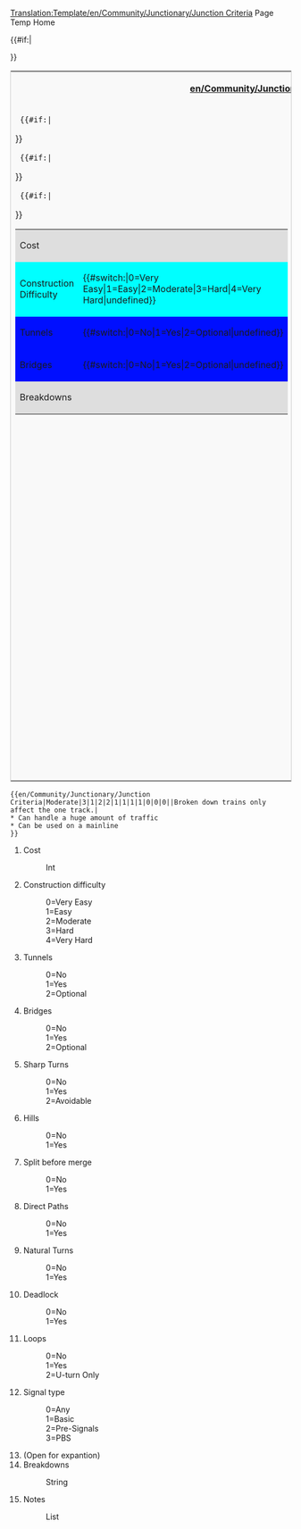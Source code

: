<noinclude>[[Translation:Template/en/Community/Junctionary/Junction Criteria]]</noinclude><noinclude>
Page Temp Home
</noinclude>
<includeonly>
<table style='border: 1px solid #ccc;background-color: #f9f9f9;'>
<tr><th colspan='2'>[[en/Community/Junctionary/Junction Criteria]]</th></tr>
<tr><td width='50%' valign='top'>
<table border='0' width='100%'>
  <tr bgcolor='#DEDEDE'><td>Cost</td><td>{{{1}}}</td></tr>
  
  {{#if:{{{2}}}|<tr bgcolor='#{{#switch:{{{2}}}|0=99FF99|1=CCFF99|2=FFFF99|3=FFCC99|4=FF9999|FFFFFF}}'>
  <td>Construction Difficulty</td><td>{{#switch:{{{2}}}|0=Very Easy|1=Easy|2=Moderate|3=Hard|4=Very Hard|undefined}}</td></tr>}}
  
  {{#if:{{{3}}}|<tr bgcolor='#{{#switch:{{{3}}}|0=CCFFCC|1=FFCCCC|2=FFFFCC|FFFFFF}}'>
  <td>Tunnels</td><td>{{#switch:{{{3}}}|0=No|1=Yes|2=Optional|undefined}}</td></tr>}}
  
  {{#if:{{{4}}}|<tr bgcolor='#{{#switch:{{{4}}}|0=CCFFCC|1=FFCCCC|2=FFFFCC|FFFFFF}}'>
  <td>Bridges</td><td>{{#switch:{{{4}}}|0=No|1=Yes|2=Optional|undefined}}</td></tr>}}
  
  <tr bgcolor='#DEDEDE'><td colspan='2'>Breakdowns<br/>{{{14}}}</td></tr>
</table>
</td><td width='50%' valign='top'>
<table border='0' width='100%'>
  {{#if:{{{5}}}|<tr bgcolor='#{{#switch:{{{5}}}|0=CCFFCC|1=FFCCCC|2=FFFFCC|FFFFFF}}'>
  <td>Sharp Turns</td><td>{{#switch:{{{5}}}|0=No|1=Yes|2=Avoidable|undefined}}</td></tr>}}
  
  {{#if:{{{6}}}|<tr bgcolor='#{{#switch:{{{6}}}|0=CCFFCC|1=FFCCCC|FFFFFF}}'>
  <td>Hills</td><td>{{#switch:{{{6}}}|0=No|1=Yes|undefined}}</td></tr>}}
   
  {{#if:{{{7}}}|<tr bgcolor='#{{#switch:{{{7}}}|0=FFCCCC|1=CCFFCC|FFFFFF}}'>
  <td>Split Before Merge</td><td>{{#switch:{{{7}}}|0=No|1=Yes|undefined}}</td></tr>}}
  
  {{#if:{{{8}}}|<tr bgcolor='#{{#switch:{{{8}}}|0=FFCCCC|1=CCFFCC|FFFFFF}}'>
  <td>Direct Paths</td><td>{{#switch:{{{8}}}|0=No|1=Yes|undefined}}</td></tr>}}

  {{#if:{{{9}}}|<tr bgcolor='#{{#switch:{{{9}}}|0=FFCCCC|1=CCFFCC|FFFFFF}}'>
  <td>Natural Turns</td><td>{{#switch:{{{9}}}|0=No|1=Yes|undefined}}</td></tr>}}

  {{#if:{{{10}}}|<tr bgcolor='#{{#switch:{{{10}}}|0=CCFFCC|1=FFCCCC|FFFFFF}}'>
  <td>Deadlock</td><td>{{#switch:{{{10}}}|0=No|1=Yes|undefined}}</td></tr>}}
  
  {{#if:{{{11}}}|<tr bgcolor='#{{#switch:{{{11}}}|0=CCFFCC|1=FFCCCC|2=FFFFCC|FFFFFF}}'>
  <td>Loops</td><td>{{#switch:{{{11}}}|0=No|1=Yes|2=U-Turn Only|undefined}}</td></tr>}}
  
  {{#if:{{{12}}}|<tr bgcolor='#DEDEDE'><td>Signal type</td>
  <td>{{#switch:{{{12}}}|0=Any|1=Basic|2=Pre-Signal|3=PBS|undefined}}</td></tr>}}
</table>
</td></tr>
{{#if:{{{15}}}|<tr><td colspan='2'>{{{15}}}</td></tr>}}
</table>
</includeonly>
<noinclude>
{{en/Community/Junctionary/Junction Criteria|Moderate|3|1|2|2|1|1|1|1|0|0|0||Broken down trains only affect the one track.|
* Can handle a huge amount of traffic
* Can be used on a mainline
}}
<pre>{{en/Community/Junctionary/Junction Criteria|Moderate|3|1|2|2|1|1|1|1|0|0|0||Broken down trains only affect the one track.|
* Can handle a huge amount of traffic
* Can be used on a mainline
}}</pre>
#Cost
#:Int
#Construction difficulty
#:0=Very Easy
#:1=Easy
#:2=Moderate
#:3=Hard
#:4=Very Hard
#Tunnels
#:0=No
#:1=Yes
#:2=Optional
#Bridges
#:0=No
#:1=Yes
#:2=Optional
#Sharp Turns
#:0=No
#:1=Yes
#:2=Avoidable
#Hills
#:0=No
#:1=Yes
#Split before merge
#:0=No
#:1=Yes
#Direct Paths
#:0=No
#:1=Yes
#Natural Turns
#:0=No
#:1=Yes
#Deadlock
#:0=No
#:1=Yes
#Loops
#:0=No
#:1=Yes
#:2=U-turn Only
#Signal type
#:0=Any
#:1=Basic
#:2=Pre-Signals
#:3=PBS
# (Open for expantion)
#Breakdowns
#:String
#Notes
#:List
</noinclude>